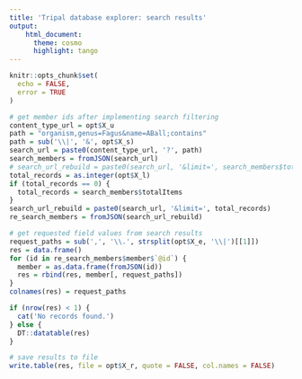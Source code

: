 ```yaml
---
title: 'Tripal database explorer: search results'
output:
    html_document:
      theme: cosmo
      highlight: tango
---
```


```r
knitr::opts_chunk$set(
  echo = FALSE,
  error = TRUE
)
```


```r
# get member ids after implementing search filtering
content_type_url = opt$X_u
path = "organism,genus=Fagus&name=ABall;contains"
path = sub('\\|', '&', opt$X_s)
search_url = paste0(content_type_url, '?', path)
search_members = fromJSON(search_url)
# search_url_rebuild = paste0(search_url, '&limit=', search_members$totalItems)
total_records = as.integer(opt$X_l)
if (total_records == 0) {
  total_records = search_members$totalItems
} 
search_url_rebuild = paste0(search_url, '&limit=', total_records)
re_search_members = fromJSON(search_url_rebuild)
```


```r
# get requested field values from search results
request_paths = sub(',', '\\.', strsplit(opt$X_e, '\\|')[[1]])
res = data.frame()
for (id in re_search_members$member$`@id`) {
  member = as.data.frame(fromJSON(id))
  res = rbind(res, member[, request_paths])
}
colnames(res) = request_paths
```

```r
if (nrow(res) < 1) {
  cat('No records found.')
} else {
  DT::datatable(res)
}
```

```r
# save results to file
write.table(res, file = opt$X_r, quote = FALSE, col.names = FALSE)
```

